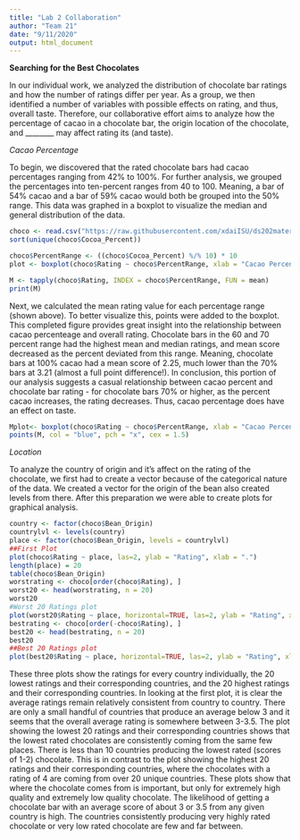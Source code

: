 ```yaml
---
title: "Lab 2 Collaboration"
author: "Team 21"
date: "9/11/2020"
output: html_document
---
```

**Searching for the Best Chocolates**

In our individual work, we analyzed the distribution of chocolate bar ratings and how the number of ratings differ per year. As a group, we then identified a number of variables with possible effects on rating, and thus, overall taste. Therefore, our collaborative effort aims to analyze how the percentage of cacao in a chocolate bar, the origin location of the chocolate, and ________ may affect rating its (and taste).

*Cacao Percentage*

To begin, we discovered that the rated chocolate bars had cacao percentages ranging from 42% to 100%. For further analysis, we grouped the percentages into ten-percent ranges from 40 to 100. Meaning, a bar of 54% cacao and a bar of 59% cacao would both be grouped into the 50% range. This data was graphed in a boxplot to visualize the median and general distribution of the data. 

```r
choco <- read.csv("https://raw.githubusercontent.com/xdaiISU/ds202materials/master/hwlabs/data/choco.csv")
sort(unique(choco$Cocoa_Percent))
```
```r
choco$PercentRange <- ((choco$Cocoa_Percent) %/% 10) * 10
plot <- boxplot(choco$Rating ~ choco$PercentRange, xlab = "Cacao Percent Range", main = 'Chocolate Bar Rating by Cacao Percent', ylab = "Rating")
```
```r
M <- tapply(choco$Rating, INDEX = choco$PercentRange, FUN = mean)
print(M)
```
Next, we calculated the mean rating value for each percentage range (shown above). To better visualize this, points were added to the boxplot. This completed figure provides great insight into the relationship between cacao percenteage and overall rating. Chocolate bars in the 60 and 70 percent range had the highest mean and median ratings, and mean score decreased as the percent deviated from this range. Meaning, chocolate bars at 100% cacao had a mean score of 2.25, much lower than the 70% bars at 3.21 (almost a full point difference!). In conclusion, this portion of our analysis suggests a casual relationship between cacao percent and chocolate bar rating - for chocolate bars 70% or higher, as the percent cacao increases, the rating decreases. Thus, cacao percentage does have an effect on taste.
```r
Mplot<- boxplot(choco$Rating ~ choco$PercentRange, xlab = "Cacao Percent Range", main = 'Chocolate Bar Rating by Cacao Percent', ylab = "Rating")
points(M, col = "blue", pch = "x", cex = 1.5)
```

*Location*

To analyze the country of origin and it's affect on the rating of the chocolate, we first had to create a vector because of the categorical nature of the data. We created a vector for the origin of the bean also created levels from there. After this preparation we were able to create plots for graphical analysis. 

```r
country <- factor(choco$Bean_Origin)
countrylvl <- levels(country)
place <- factor(choco$Bean_Origin, levels = countrylvl)
##First Plot
plot(choco$Rating ~ place, las=2, ylab = "Rating", xlab = ".")
length(place) = 20
table(choco$Bean_Origin)
worstrating <- choco[order(choco$Rating), ]
worst20 <- head(worstrating, n = 20)
worst20
#Worst 20 Ratings plot
plot(worst20$Rating ~ place, horizontal=TRUE, las=2, ylab = "Rating", xlab = ".")
bestrating <- choco[order(-choco$Rating), ]
best20 <- head(bestrating, n = 20)
best20
##Best 20 Ratings plot
plot(best20$Rating ~ place, horizontal=TRUE, las=2, ylab = "Rating", xlab = ".")
```

These three plots show the ratings for every country individually, the 20 lowest ratings and their corresponding countries, and the 20 highest ratings and their corresponding countries. In looking at the first plot, it is clear the average ratings remain relatively consistent from country to country. There are only a small handful of countries that produce an average below 3 and it seems that the overall average rating is somewhere between 3-3.5. The plot showing the lowest 20 ratings and their corresponding countries shows that the lowest rated chocolates are consistently coming from the same few places. There is less than 10 countries producing the lowest rated (scores of 1-2) chocolate. This is in contrast to the plot showing the highest 20 ratings and their corresponding countries, where the chocolates with a rating of 4 are coming from over 20 unique countries. These plots show that where the chocolate comes from is important, but only for extremely high quality and extremely low quality chocolate. The likelihood of getting a chocolate bar with an average score of about 3 or 3.5 from any given country is high. The countries consistently producing very highly rated chocolate or very low rated chocolate are few and far between. 

